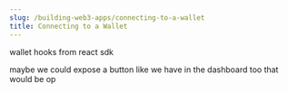 ---
slug: /building-web3-apps/connecting-to-a-wallet
title: Connecting to a Wallet
---

wallet hooks from react sdk

maybe we could expose a button like we have in the dashboard too that would be op
